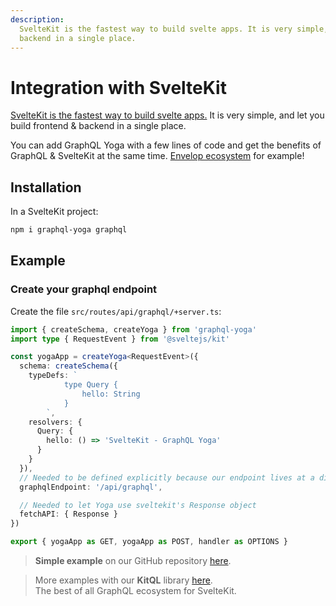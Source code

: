 ```yaml
---
description:
  SvelteKit is the fastest way to build svelte apps. It is very simple, and let you build frontend &
  backend in a single place.
---
```


# Integration with SvelteKit

[SvelteKit is the fastest way to build svelte apps.](https://kit.svelte.dev) It is very simple, and
let you build frontend & backend in a single place.

You can add GraphQL Yoga with a few lines of code and get the benefits of GraphQL & SvelteKit at the
same time. [Envelop ecosystem](https://www.envelop.dev) for example!

## Installation

In a SvelteKit project:

```sh npm2yarn
npm i graphql-yoga graphql
```

## Example

### Create your graphql endpoint

Create the file `src/routes/api/graphql/+server.ts`:

```ts filename="src/routes/api/graphql/+server.ts"
import { createSchema, createYoga } from 'graphql-yoga'
import type { RequestEvent } from '@sveltejs/kit'

const yogaApp = createYoga<RequestEvent>({
  schema: createSchema({
    typeDefs: `
			type Query {
				hello: String
			}
		`,
    resolvers: {
      Query: {
        hello: () => 'SvelteKit - GraphQL Yoga'
      }
    }
  }),
  // Needed to be defined explicitly because our endpoint lives at a different path other than `/graphql`
  graphqlEndpoint: '/api/graphql',

  // Needed to let Yoga use sveltekit's Response object
  fetchAPI: { Response }
})

export { yogaApp as GET, yogaApp as POST, handler as OPTIONS }
```

> **Simple example** on our GitHub repository
> [here](https://github.com/graphql-hive/graphql-yoga/tree/main/examples/sveltekit).

> More examples with our **KitQL** library [here](https://github.com/jycouet/kitql). <br /> The best
> of all GraphQL ecosystem for SvelteKit.
